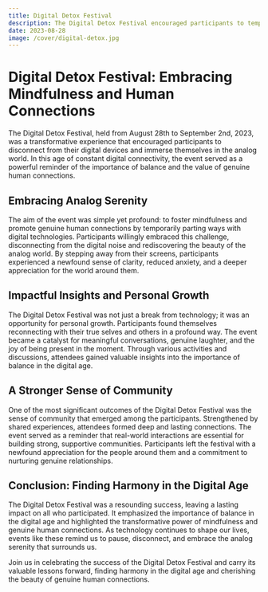 ```yaml
---
title: Digital Detox Festival
description: The Digital Detox Festival encouraged participants to temporarily part ways with their phones and digital technologies, fostering mindfulness and genuine human connections. Participants discovered the beauty of the analog world, leading to personal growth, reduced anxiety, and a deeper appreciation for real-world interactions.
date: 2023-08-28
image: /cover/digital-detox.jpg
---
```


# Digital Detox Festival: Embracing Mindfulness and Human Connections

The Digital Detox Festival, held from August 28th to September 2nd, 2023, was a transformative experience that encouraged participants to disconnect from their digital devices and immerse themselves in the analog world. In this age of constant digital connectivity, the event served as a powerful reminder of the importance of balance and the value of genuine human connections.

## Embracing Analog Serenity

The aim of the event was simple yet profound: to foster mindfulness and promote genuine human connections by temporarily parting ways with digital technologies. Participants willingly embraced this challenge, disconnecting from the digital noise and rediscovering the beauty of the analog world. By stepping away from their screens, participants experienced a newfound sense of clarity, reduced anxiety, and a deeper appreciation for the world around them.

## Impactful Insights and Personal Growth

The Digital Detox Festival was not just a break from technology; it was an opportunity for personal growth. Participants found themselves reconnecting with their true selves and others in a profound way. The event became a catalyst for meaningful conversations, genuine laughter, and the joy of being present in the moment. Through various activities and discussions, attendees gained valuable insights into the importance of balance in the digital age.

## A Stronger Sense of Community

One of the most significant outcomes of the Digital Detox Festival was the sense of community that emerged among the participants. Strengthened by shared experiences, attendees formed deep and lasting connections. The event served as a reminder that real-world interactions are essential for building strong, supportive communities. Participants left the festival with a newfound appreciation for the people around them and a commitment to nurturing genuine relationships.

## Conclusion: Finding Harmony in the Digital Age

The Digital Detox Festival was a resounding success, leaving a lasting impact on all who participated. It emphasized the importance of balance in the digital age and highlighted the transformative power of mindfulness and genuine human connections. As technology continues to shape our lives, events like these remind us to pause, disconnect, and embrace the analog serenity that surrounds us.

Join us in celebrating the success of the Digital Detox Festival and carry its valuable lessons forward, finding harmony in the digital age and cherishing the beauty of genuine human connections.
